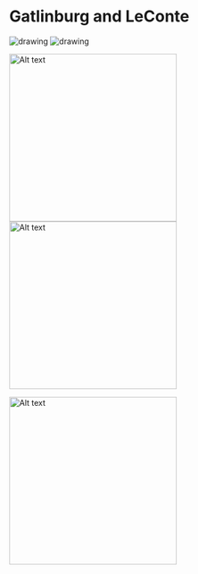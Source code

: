 # Gatlinburg and LeConte

<img src="img/alum-caves.jpeg" alt="drawing"/>
<img src="img/alum-caves-night.jpeg" alt="drawing"/>


<img title="a title" alt="Alt text" src="img/kevin-ice-alum.jpeg" width = "300">
<img title="a title" alt="Alt text" src="img/kevin-alum.jpeg" width = "300">

<img title="a title" alt="Alt text" src="img/jumpoff-big.jpeg" width = "300">
